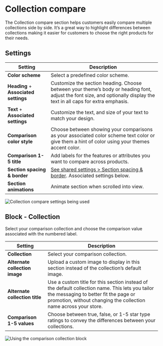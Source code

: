 # Collection compare

The Collection compare section helps customers easily compare multiple collections side by side. It’s a great way to highlight differences between collections making it easier for customers to choose the right products for their needs.

## Settings

| Setting               | Description                                                                 |
|------------------------|-----------------------------------------------------------------------------|
| **Color scheme**         | Select a predefined color scheme. |
| **Heading** + **Associated settings**         | Customize the section heading. Choose between your theme’s body or heading font, adjust the font size, and optionally display the text in all caps for extra emphasis.                       |
| **Text** + **Associated settings**         | Customize the text, and size of your text to match your design. |
| **Comparison color style**         | Choose between showing your comparisons as your associated color scheme text color or give them a hint of color using your themes accent color.                        |
| **Comparison 1-5 title**| Add labels for the features or attributes you want to compare across products. |
| **Section spacing & border**     | [See shared settings > Section spacing & border](#spacing-and-border). Associated settings below.                    |
| **Section animations**     | Animate section when scrolled into view.                      |

![Collection compare settings being used](./img/collection-compare-1-settings.gif)


<SharedSettings />


<SpacingAndBorder />

## Block - Collection

Select your comparison collection and choose the comparison value associated with the numbered label.

| Setting               | Description                                                                 |
|------------------------|-----------------------------------------------------------------------------|
| **Collection**         | Select your comparison collection. |
| **Alternate collection image**         | Upload a custom image to display in this section instead of the collection’s default image. |
| **Alternate collection title**         | Use a custom title for this section instead of the default collection name. This lets you tailor the messaging to better fit the page or promotion, without changing the collection name across your store. |
| **Comparison 1-5 values**         | Choose between true, false, or 1-5 star type ratings to convey the differences between your collections. |

![Using the comparison collection block](./img/collection-compare-2-block-collection.gif)